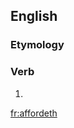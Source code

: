 ==English==

===Etymology===
{{suﬃx|afford|eth}}

===Verb===
{{en-verb form}}

# {{archaic third-person singular of|afford}}

[[fr:affordeth]]